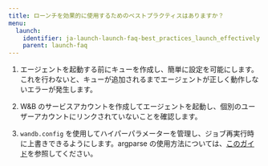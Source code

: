 ```yaml
---
title: ローンチを効果的に使用するためのベストプラクティスはありますか？
menu:
  launch:
    identifier: ja-launch-launch-faq-best_practices_launch_effectively
    parent: launch-faq
---
```


1. エージェントを起動する前にキューを作成し、簡単に設定を可能にします。これを行わないと、キューが追加されるまでエージェントが正しく動作しないエラーが発生します。

2. W&B のサービスアカウントを作成してエージェントを起動し、個別のユーザーアカウントにリンクされていないことを確認します。

3. `wandb.config` を使用してハイパーパラメーターを管理し、ジョブ再実行時に上書きできるようにします。argparse の使用方法については、[このガイド](/ja/models/track/config/#set-the-configuration-with-argparse)を参照してください。
